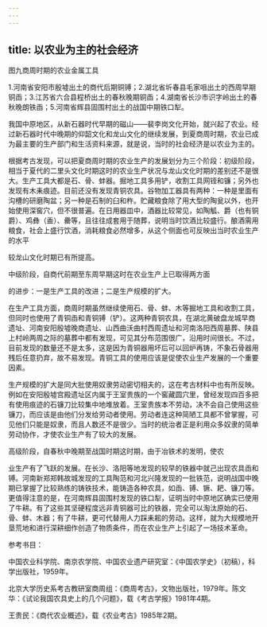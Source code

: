 ```yaml
---
---
---
```

title: 以农业为主的社会经济
---



图九商周时期的农业金属工具

1.河南省安阳市殷墟出土的商代后期铜镈；2.湖北省圻春县毛家咀出土的西周早期铜臿；3.江苏省六合县程桥出土的春秋晚期铜臿；4.湖南省长沙市识字岭出土的春秋晚朗铁臿；5.河南省辉县固围村出土的战国中期铁口犁。

我国中原地区，从新石器时代早期的磁山——裴李岗文化开始，就兴起了农业。经过新石器时代中晚期的仰韶文化和龙山文化的继续发展，到夏商周时期，农业已成为最主要的生产部门和生活资料来源，就是说，当时的社会经济是以农业为主的。

根据考古发现，可以把夏商周时期的农业生产的发展划分为三个阶段：初级阶段，相当于夏代的二里头文化时期这时的农业生产状况与龙山文化时期的差别还不是很大。生产工具大都是石、骨、蚌器。掘地工具多用铲，收割工具网铚和镰；另外也发现有木耒痕迹。目前还没有发现青铜农具。谷物加工器具有两种：一种是里面有沟槽的研磨陶盆；另一种是石制的臼和杵。贮藏粮食除了用大型的陶瓮以外，也开始使用深窖穴，但不很普遍。在日用器皿中，酒器比较常见，如陶觚、爵（也有铜爵）、鸡彝（盉）、罍等，且往往成套用于随葬，说明当时饮酒比较盛行。酿酒需用粮食，社会上盛行饮酒，消耗粮食必然增多，从这个侧面也可反映出当时农业生产的水平

较龙山文化时期已有所提高。

中级阶段，自商代前期至东周早期这时在农业生产上已取得两方面

的进步：一是生产工具的改进；二是生产规模的扩大。

在生产工具方面，商周时期虽然继续使用石、骨、蚌、木等掘地工具和收割工具，但同时也使用了青铜臿和青铜镈（铲）。这两种青铜农具，在湖北黄破盘龙城早商遗址、河南安阳殷墟晚商遗址、山西曲沃曲村西周遗址和河南洛阳西周墓葬、陕县上村岭两周之际的墓葬中都有发现，可见其分布范围很广，沿用时间很长。不过，目前发现的数量还不是太多，这是因为青铜器用坏后可以回炉再铸，不象石骨器用残后任意扔弃，故不易发现。青铜工具的使用应该是促使农业生产发展的一个重要因素。

生产规模的扩大是同大批使用奴隶劳动密切相夫的，这在考古材料中也有所反映。例如在安阳殷墟宫殿遗址区内属于王室贵族的一个窖藏圆穴里，曾经发现四百多把有使用痕迹的石镰刀比较集中地堆放着。王室贵族本不劳动，决不会自己使用这些镰刀，而应该是由他们分发给劳动者使用。劳动者连这种简陋工具都不曾掌握，可见他们只能是奴隶，而且人数还不是很少。当时的统治者正是利用众多奴隶的简单劳动协作，才使农业生产有了较大的发展。

高级阶段，自春秋中晚期至战国时期这时期，由于冶铁术的发明，使农

业生产有了飞跃的发展。在长沙、洛阳等地发现的较早的铁器中就己出现农具臿和镈。河南新郑郑韩故城发现的工具陶范和河北兴隆发现的一批铁范，说明战国中晚期已掌握了比较熟练的铸铁技术，能铸造各种农具，如臿、镈、镢、耙、镰刀等。更值得注意的是，在河南辉县固围村发现的铁口犁，证明当时中原地区确实已使用了牛耕。有了这些其坚硬程度远非青铜器可比的铁器，完全可以淘汰原始的石、骨、蚌、木器；有了牛耕，更可代替用人力踩耒耜的劳动。这样，就为大规模地开垦荒地和进行深耕细作创造了物质条件，而在农业生产上引起了一场技术革命。

参考书目：

中国农业科学院、南京农学院、中国农业遗产研究室：《中国农学史》（初稿），科学出版社，1959年。

北京大学历史系考古教研室商周组：《商周考古》，文物出版社，1979年。陈文华：《试论我国农具史上的几个问题》，载《考古学报》1981年4期。

王贵民：《商代农业概述》，载《农业考古》1985年2期。